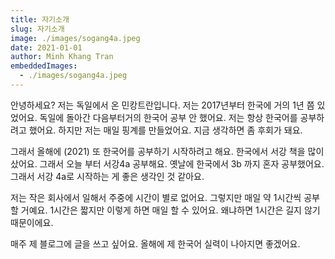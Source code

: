 ```yaml
---
title: 자기소개
slug: 자기소개
image: ./images/sogang4a.jpeg
date: 2021-01-01
author: Minh Khang Tran
embeddedImages:
  - ./images/sogang4a.jpeg
---
```



안녕하세요? 저는 독일에서 온 민캉트란입니다. 저는 2017년부터 한국에 거의 1년 쯤 있었어요. 독일에 돌아간 다음부터거의 한국어 공부 안 했어요. 저는 항상 한국어를 공부하려고 했어요. 하지만 저는 매일 핑계를 만들었어요. 지금 생각하면 좀 후회가 돼요.

그래서 올해에 (2021) 또 한국어를 공부하기 시작하려고 해요. 한국에서 서강 책을 많이 샀어요. 그래서 오늘 부터 서강4a 공부해요. 옛날에 한국에서 3b 까지 혼자 공부했어요. 그래서 서강 4a로 시작하는 게 좋은 생각인 것 같아요.

<GatsbyImage
  image={getImage(props.embeddedImages[0])}
  alt={props.embeddedImages[0].name}
/>

저는 작은 회사에서 일해서 주중에 시간이 별로 없어요. 그렇지만 매일 약 1시간씩 공부할 거예요. 1시간은 짧지만 이렇게 하면 매일 할 수 있어요. 왜냐하면 1시간은 길지 않기 때문이에요.

매주 제 블로그에 글을 쓰고 싶어요. 올해에 제 한국어 실력이 나아지면 좋겠어요.
